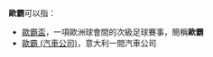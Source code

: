
'''歐霸'''可以指：
* [[歐霸盃|歐霸盃]]，一項歐洲球會間的次級足球賽事，簡稱'''歐霸'''
* [[歐霸_(汽車公司)|歐霸 (汽車公司)]]，意大利一間汽車公司
{{disambig}}